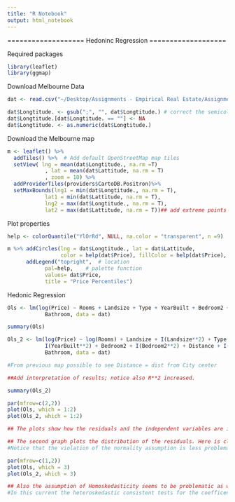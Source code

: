 ---
title: "R Notebook"
output: html_notebook
---

===================
Hedoninc Regression
===================

Required packages
```{r}
library(leaflet)
library(ggmap)
```

Download Melbourne Data
```{r}
dat <- read.csv("~/Desktop/Assignments - Empirical Real Estate/Assignment 2/Melbourne_housing_extra_data.csv")

dat$Longtitude. <- gsub(";", "", dat$Longtitude.) # correct the semicolon at the end
dat$Longtitude.[dat$Longtitude. == ""] <- NA 
dat$Longtitude. <- as.numeric(dat$Longtitude.)
```


Download the Melbourne map
```{r}
m <- leaflet() %>%
  addTiles() %>%  # Add default OpenStreetMap map tiles 
  setView( lng = mean(dat$Longtitude., na.rm =T)
            , lat = mean(dat$Lattitude, na.rm = T)
            , zoom = 10) %>%
  addProviderTiles(providers$CartoDB.Positron)%>%
  setMaxBounds(lng1 = min(dat$Longtitude., na.rm = T), 
            lat1 = min(dat$Lattitude, na.rm = T), 
            lng2 = max(dat$Longtitude., na.rm = T), 
            lat2 = max(dat$Lattitude, na.rm = T))## add extreme points of dataset

```

Plot properties
```{r}
help <- colorQuantile("YlOrRd", NULL, na.color = "transparent", n =9)

m %>% addCircles(lng = dat$Longtitude., lat = dat$Lattitude, 
                 color = help(dat$Price), fillColor = help(dat$Price), fillOpacity = 1) %>%
      addLegend("topright",  # location
            pal=help,    # palette function
            values= dat$Price,  
            title = "Price Percentiles") 
```


Hedonic Regression
```{r}
Ols <- lm(log(Price) ~ Rooms + Landsize + Type + YearBuilt + Bedroom2 + Distance +  
            Bathroom, data = dat)

summary(Ols)

Ols_2 <- lm(log(Price) ~ log(Rooms) + Landsize + I(Landsize**2) + Type + YearBuilt +
            I(YearBuilt**2) + Bedroom2 + I(Bedroom2**2) + Distance + I(Distance**2) + 
            Bathroom, data = dat) 

#From previous map possible to see Distance = dist from City center

##Add interpretation of results; notice also R**2 increased.

summary(Ols_2)

par(mfrow=c(2,2))
plot(Ols, which = 1:2)
plot(Ols_2, which = 1:2) 

## The plots show how the residuals and the independent variables are in fact orthogonal to each other in the expectation vector space. Conditioning on all the information given by the independents -captured in our fitted values- the expectation of the residuals is in fact zero.

## The second graph plots the distribution of the residuals. Here is clear that the normality assumptions of the residuals is violated in the first regression that does not account for non-linear effects. Including non-linear effects we approximate better the normality assumption.
#Notice that the violation of the normality assumption is less problematic for the estimation of the regression BLUE coefficients but rather important for the confidence intervals.

par(mfrow=c(1,2))
plot(Ols, which = 3)
plot(Ols_2, which = 3) 

## Also the assumption of Homoskedasticity seems to be problematic as with higher values of the fitted values (which depends jsut but on the independent variables), we have higher error terms.
#In this current the heteroskedastic consistent tests for the coefficent is skipped due to the high significance of the regressors. Caution in interpretation of the latter is required nonetheless.

```



